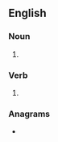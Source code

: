 ==English==

===Noun===
{{head|en|noun form}}

# {{plural of|misdeal|lang=en}}

===Verb===
{{head|en|verb form}}

# {{en-third-person singular of|misdeal}}

===Anagrams===
* {{anagrams|en|a=adeilmss|elasmids|maidless|medial s's|misleads}}